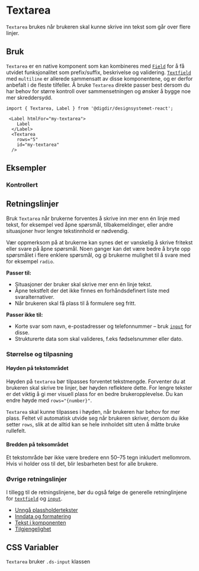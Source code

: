 
<Meta of={TextareaStories} />

# Textarea
`Textarea` brukes når brukeren skal kunne skrive inn tekst som går over flere linjer. 


<Primary />
<Controls />

## Bruk
`Textarea` er en native komponent som kan kombineres med [`Field`](/docs/komponenter-field--docs) for å få utvidet funksjonalitet som prefix/suffix, beskrivelse og validering. [`Textfield`](/docs/komponenter-textfield--docs) med `multiline` er allerede sammensatt av disse komponentene, og er derfor anbefalt i de fleste tilfeller. Å bruke `Textarea` direkte passer best dersom du har behov for større kontroll over sammensetningen og ønsker å bygge noe mer skreddersydd.

```tsx
import { Textarea, Label } from '@digdir/designsystemet-react';

 <Label htmlFor="my-textarea">
    Label
  </Label>
  <Textarea
    rows="5"
    id="my-textarea"
  />
```

## Eksempler

### Kontrollert

<Canvas of={TextareaStories.Controlled} />


## Retningslinjer
Bruk `Textarea` når brukerne forventes å skrive inn mer enn én linje med tekst, for eksempel ved åpne spørsmål, tilbakemeldinger, eller andre situasjoner hvor lengre tekstinnhold er nødvendig.

Vær oppmerksom på at brukerne kan synes det er vanskelig å skrive fritekst eller svare på åpne spørsmål. Noen ganger kan det være bedre å bryte opp spørsmålet i flere enklere spørsmål, og gi brukerne mulighet til å svare med for eksempel `radio`.

**Passer til:**
- Situasjoner der bruker skal skrive mer enn én linje tekst.
- Åpne tekstfelt der det ikke finnes en forhåndsdefinert liste med svaralternativer.
- Når brukeren skal få plass til å formulere seg fritt.

**Passer ikke til:**
- Korte svar som navn, e-postadresser og telefonnummer – bruk [`input`](/docs/komponenter-input--docs) for disse.
- Strukturerte data som skal valideres, f.eks fødselsnummer eller dato.

### Størrelse og tilpasning
#### Høyden på tekstområdet
Høyden på `textarea` bør tilpasses forventet tekstmengde. Forventer du at brukeren skal skrive tre linjer, bør høyden reflektere dette. For lengre tekster er det viktig å gi mer visuell plass for en bedre brukeropplevelse. Du kan endre høyde med `rows="{number}"`.

`Textarea` skal kunne tilpasses i høyden, når brukeren har behov for mer plass. Feltet vil automatisk utvide seg når brukeren skriver, dersom du ikke setter `rows`, slik at de alltid kan se hele innholdet sitt uten å måtte bruke rullefelt. 

#### Bredden på teksområdet
Et tekstområde bør ikke være bredere enn 50–75 tegn inkludert mellomrom. Hvis vi holder oss til det, blir lesbarheten best for alle brukere.

### Øvrige retningslinjer
I tillegg til de retningslinjene, bør du også følge de generelle retninglinjene for [`textfield`](/docs/komponenter-Textfield--docs) og [`input`](/docs/komponenter-input--docs). 

* [Unngå plassholdertekster](/docs/komponenter-textfield--docs#unng%C3%A5-plassholdertekster)
* [Inndata og formatering](/docs/komponenter-textfield--docs#inndata)
* [Tekst i komponenten](/docs/komponenter-textfield--docs#tekst)
* [Tilgjengelighet](/docs/komponenter-textfield--docs#tilgjengelighet)

## CSS Variabler

`Textarea` bruker `.ds-input` klassen

<CssVariables css={css} />


